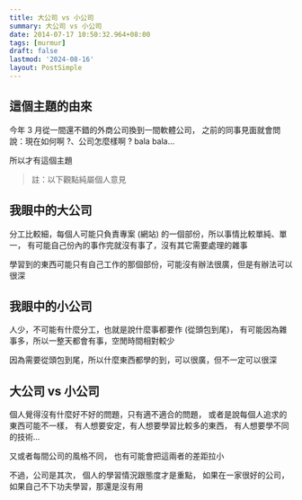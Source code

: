 ```yaml
---
title: 大公司 vs 小公司
summary: 大公司 vs 小公司
date: 2014-07-17 10:50:32.964+08:00
tags: [murmur]
draft: false
lastmod: '2024-08-16'
layout: PostSimple
---
```


## 這個主題的由來

今年 3 月從一間還不錯的外商公司換到一間軟體公司，
之前的同事見面就會問說：現在如何啊 ?、公司怎麼樣啊 ? bala bala...

所以才有這個主題

> 註：以下觀點純屬個人意見

## 我眼中的大公司

分工比較細，每個人可能只負責專案 (網站) 的一個部份，所以事情比較單純、單一，
有可能自己份內的事作完就沒有事了，沒有其它需要處理的雜事

學習到的東西可能只有自己工作的那個部份，可能沒有辦法很廣，但是有辦法可以很深

## 我眼中的小公司

人少，不可能有什麼分工，也就是說什麼事都要作 (從頭包到尾)，
有可能因為雜事多，所以一整天都會有事，空閒時間相對較少

因為需要從頭包到尾，所以什麼東西都學的到，可以很廣，但不一定可以很深

## 大公司 vs 小公司

個人覺得沒有什麼好不好的問題，只有適不適合的問題，
或者是說每個人追求的東西可能不一樣，
有人想要安定，有人想要學習比較多的東西，
有人想要學不同的技術...

又或者每間公司的風格不同，
也有可能會把這兩者的差距拉小

不過，公司是其次，
個人的學習情況跟態度才是重點，
如果在一家很好的公司，如果自己不下功夫學習，那還是沒有用
